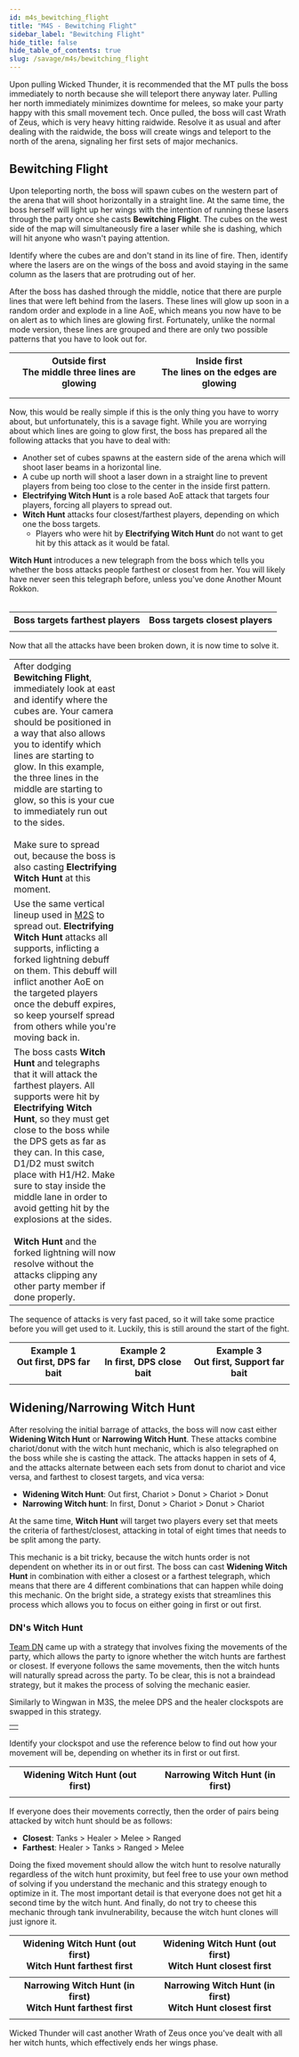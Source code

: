 ```yaml
---
id: m4s_bewitching_flight
title: "M4S - Bewitching Flight"
sidebar_label: "Bewitching Flight"
hide_title: false
hide_table_of_contents: true
slug: /savage/m4s/bewitching_flight
---
```


Upon pulling Wicked Thunder, it is recommended that the MT pulls the boss immediately to north because she will teleport there anyway later. Pulling her north immediately minimizes downtime for melees, so make your party happy with this small movement tech. Once pulled, the boss will cast <Raidwide>Wrath of Zeus</Raidwide>, which is very heavy hitting raidwide. Resolve it as usual and after dealing with the raidwide, the boss will create wings and teleport to the north of the arena, signaling her first sets of major mechanics.

## Bewitching Flight

Upon teleporting north, the boss will spawn cubes on the western part of the arena that will shoot horizontally in a straight line. At the same time, the boss herself will light up her wings with the intention of running these lasers through the party once she casts <strong>Bewitching Flight</strong>. The cubes on the west side of the map will simultaneously fire a laser while she is dashing, which will hit anyone who wasn't paying attention.

Identify where the cubes are and don't stand in its line of fire. Then, identify where the lasers are on the wings of the boss and avoid staying in the same column as the lasers that are protruding out of her.

<KittenAsset path='m4s/bewitching_flight_1.gif' />

After the boss has dashed through the middle, notice that there are purple lines that were left behind from the lasers. These lines will glow up soon in a random order and explode in a line AoE, which means you now have to be on alert as to which lines are glowing first. Fortunately, unlike the normal mode version, these lines are grouped and there are only two possible patterns that you have to look out for.

<table width='70%'>
    <tr>
        <th>Outside first<br />The middle three lines are glowing</th>
        <th>Inside first<br />The lines on the edges are glowing</th>
    </tr>
    <tr>
        <td><KittenAsset path='m4s/bewitching_flight_out_lasers_1.png' /></td>
        <td><KittenAsset path='m4s/bewitching_flight_in_lasers_1.png' /></td>
    </tr>
    <tr>
        <td><KittenAsset path='m4s/bewitching_flight_out_lasers_2.png' /></td>
        <td><KittenAsset path='m4s/bewitching_flight_in_lasers_2.png' /></td>
    </tr>
</table>

Now, this would be really simple if this is the only thing you have to worry about, but unfortunately, this is a savage fight. While you are worrying about which lines are going to glow first, the boss has prepared all the following attacks that you have to deal with:

- Another set of cubes spawns at the eastern side of the arena which will shoot laser beams in a horizontal line.
- A cube up north will shoot a laser down in a straight line to prevent players from being too close to the center in the inside first pattern.
- **Electrifying Witch Hunt** is a role based AoE attack that targets four players, forcing all players to spread out.
- **Witch Hunt** attacks four closest/farthest players, depending on which one the boss targets.  
  - Players who were hit by **Electrifying Witch Hunt** do not want to get hit by this attack as it would be fatal.

<strong>Witch Hunt</strong> introduces a new telegraph from the boss which tells you whether the boss attacks people farthest or closest from her. You will likely have never seen this telegraph before, unless you've done Another Mount Rokkon.
<br /><br />

<table width='70%'>
    <tr>
        <th>Boss targets farthest players</th>
        <th>Boss targets closest players</th>
    </tr>
    <tr>
        <td><KittenAsset path='m4s/farthest.png' /></td>
        <td><KittenAsset path='m4s/closest.png' /></td>
    </tr>
</table>

Now that all the attacks have been broken down, it is now time to solve it.

<table width='80%'>
    <tr>
        <td width='40%'>After dodging <strong>Bewitching Flight</strong>, immediately look at east and identify where the cubes are. Your camera should be positioned in a way that also allows you to identify which lines are starting to glow. In this example, the three lines in the middle are starting to glow, so this is your cue to immediately run out to the sides.<br /><br />Make sure to spread out, because the boss is also casting <strong>Electrifying Witch Hunt</strong> at this moment.</td>
        <td><KittenAsset path='m4s/bewitching_flight_part1.png' /></td>
    </tr>
    <tr>
        <td>Use the same vertical lineup used in <a href="/savage/m2s">M2S</a> to spread out. <strong>Electrifying Witch Hunt</strong> attacks all supports, inflicting a forked lightning debuff on them. This debuff will inflict another AoE on the targeted players once the debuff expires, so keep yourself spread from others while you're moving back in.</td>
        <td><KittenAsset path='m4s/bewitching_flight_part2.png' /></td>
    </tr>
    <tr>
        <td>The boss casts <strong>Witch Hunt</strong> and telegraphs that it will attack the farthest players. All supports were hit by <strong>Electrifying Witch Hunt</strong>, so they must get close to the boss while the DPS gets as far as they can. In this case, D1/D2 must switch place with H1/H2. Make sure to stay inside the middle lane in order to avoid getting hit by the explosions at the sides.<br /><br /><strong>Witch Hunt</strong> and the forked lightning will now resolve without the attacks clipping any other party member if done properly.</td>
        <td><KittenAsset path='m4s/bewitching_flight_part3.png' /><br /><KittenAsset path='m4s/bewitching_flight_part4.png' /></td>
    </tr>
</table>

The sequence of attacks is very fast paced, so it will take some practice before you will get used to it. Luckily, this is still around the start of the fight.

<table>
    <tr>
        <th>Example 1<br />Out first, DPS far bait</th>
        <th>Example 2<br />In first, DPS close bait</th>
        <th>Example 3<br />Out first, Support far bait</th>
    </tr>
    <tr>
        <td><KittenAsset path='m4s/bewitching_flight_example1.gif' /></td>
        <td><KittenAsset path='m4s/bewitching_flight_example2.gif' /></td>
        <td><KittenAsset path='m4s/bewitching_flight_example3.gif' /></td>
    </tr>
</table>


## Widening/Narrowing Witch Hunt

After resolving the initial barrage of attacks, the boss will now cast either <strong>Widening Witch Hunt</strong> or <strong>Narrowing Witch Hunt</strong>. These attacks combine chariot/donut with the witch hunt mechanic, which is also telegraphed on the boss while she is casting the attack. The attacks happen in sets of 4, and the attacks alternate between each sets from donut to chariot and vice versa, and farthest to closest targets, and vica versa:
- **Widening Witch Hunt**: Out first, Chariot > Donut > Chariot > Donut
- **Narrowing Witch hunt**: In first, Donut > Chariot > Donut > Chariot

At the same time, <strong>Witch Hunt</strong> will target two players every set that meets the criteria of farthest/closest, attacking in total of eight times that needs to be split among the party.

This mechanic is a bit tricky, because the witch hunts order is not dependent on whether its in or out first. The boss can cast <strong>Widening Witch Hunt</strong> in combination with either a closest or a farthest telegraph, which means that there are 4 different combinations that can happen while doing this mechanic. On the bright side, a strategy exists that streamlines this process which allows you to focus on either going in first or out first.

### DN's Witch Hunt

[Team DN](https://x.com/Lial_Varia/status/1818672413585928380) came up with a strategy that involves fixing the movements of the party, which allows the party to ignore whether the witch hunts are farthest or closest. If everyone follows the same movements, then the witch hunts will naturally spread across the party. To be clear, this is not a braindead strategy, but it makes the process of solving the mechanic easier.

Similarly to Wingwan in M3S, the melee DPS and the healer clockspots are swapped in this strategy.

<table width='40%'>
    <tr>
        <td><KittenAsset path='m4s/witch_hunt_clockspot.png' /></td>
    </tr>
</table>

Identify your clockspot and use the reference below to find out how your movement will be, depending on whether its in first or out first.

<table>
    <tr>
        <th><strong>Widening Witch Hunt (out first)</strong></th>
        <th><strong>Narrowing Witch Hunt (in first)</strong></th>
    </tr>
    <tr>
        <td><KittenAsset path='m4s/witch_hunt_widening.png' /></td>
        <td><KittenAsset path='m4s/witch_hunt_narrowing.png' /></td>
    </tr>
</table>

If everyone does their movements correctly, then the order of pairs being attacked by witch hunt should be as follows:
- **Closest**: Tanks > Healer > Melee > Ranged
- **Farthest**: Healer > Tanks > Ranged > Melee

Doing the fixed movement should allow the witch hunt to resolve naturally regardless of the witch hunt proximity, but feel free to use your own method of solving if you understand the mechanic and this strategy enough to optimize in it. The most important detail is that everyone does not get hit a second time by the witch hunt. And finally, do not try to cheese this mechanic through tank invulnerability, because the witch hunt clones will just ignore it.

<table>
    <tr>
        <th>Widening Witch Hunt (out first)<br />Witch Hunt farthest first</th>
        <th>Widening Witch Hunt (out first)<br />Witch Hunt closest first</th>
    </tr>
    <tr>
        <td><KittenAsset path='m4s/witch_hunt_widening_farthest.gif' /></td>
        <td><KittenAsset path='m4s/witch_hunt_widening_closest.gif' /></td>
    </tr>
    <tr>
        <th>Narrowing Witch Hunt (in first)<br />Witch Hunt farthest first</th>
        <th>Narrowing Witch Hunt (in first)<br />Witch Hunt closest first</th>
    </tr>
    <tr>
        <td><KittenAsset path='m4s/witch_hunt_narrowing_farthest.gif' /></td>
        <td><KittenAsset path='m4s/witch_hunt_narrowing_closest.gif' /></td>
    </tr>
</table>

Wicked Thunder will cast another <Raidwide>Wrath of Zeus</Raidwide> once you've dealt with all her witch hunts, which effectively ends her wings phase.